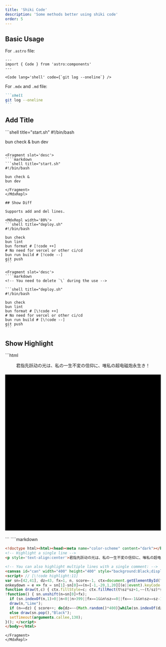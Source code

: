 ```yaml
---
title: 'Shiki Code'
description: 'Some methods better using shiki code'
order: 5
---
```



## Basic Usage

For `.astro` file:

```astro
---
import { Code } from 'astro:components'
---

<Code lang='shell' code={`git log --oneline`} />
```

For `.mdx` and `.md` file:

````markdown
```shell
git log --oneline
```
````

## Add Title

<MdxRepl width='80%'>
```shell title="start.sh"
#!/bin/bash

bun check &
bun dev
```

<Fragment slot='desc'>
````markdown
```shell title="start.sh"
#!/bin/bash

bun check &
bun dev
```
````
</Fragment>
</MdxRepl>

## Show Diff

Supports add and del lines.

<MdxRepl width='80%'>
```shell title="deploy.sh"
#!/bin/bash

bun check
bun lint
bun format # [!code ++]
# No need for vercel or other ci/cd
bun run build # [!code --]
git push
```

<Fragment slot='desc'>
````markdown
<!-- You need to delete `\` during the use -->

```shell title="deploy.sh"
#!/bin/bash

bun check
bun lint
bun format # [\!code ++]
# No need for vercel or other ci/cd
bun run build # [\!code --]
git push
```
````
</Fragment>
</MdxRepl>

## Show Highlight

<MdxRepl width='80%'>
```html
<!doctype html><html><head><meta name="color-scheme" content="dark"></head><body style='overflow:hidden'> 
<!-- Highlight a single line -->
<p style='text-align:center'>君指先跃动の光は、私の一生不変の信仰に、唯私の超电磁炮永生き！</p> <!-- [!code highlight] -->

<!-- You can also highlight multiple lines with a single comment: -->
<canvas id="can" width="400" height="400" style="background:Black;display:block;margin:20px auto;"></canvas> 
<script> // [!code highlight:11]
var sn=[42,41], dz=43, fx=1, n, score=-1, ctx=document.getElementById("can").getContext("2d"), sz=20;
onkeydown = e => fx = sn[1]-sn[0]==(n=[-1,-20,1,20][(e||event).keyCode-37]||fx) ? fx : n;
function draw(t,c) { ctx.fillStyle=c; ctx.fillRect(t%sz*sz+1,~~(t/sz)*sz+1,sz-2,sz-2); }
!function() { sn.unshift(n=sn[0]+fx);
  if (sn.indexOf(n,1)>0||n<0||n>399||fx==1&&n%sz==0||fx==-1&&n%sz==sz-1) return alert("GAME OVER. Score: "+score);
  draw(n,"Lime");
  if (n==dz) { score++; do{dz=~~(Math.random()*400)}while(sn.indexOf(dz)>=0); draw(dz,"Yellow"); }
  else draw(sn.pop(),"Black");
  setTimeout(arguments.callee,130);
}(); </script> 
</body></html> 
```

<Fragment slot='desc'>
````markdown
<!-- You need to delete `\` during the use -->

```html
<!doctype html><html><head><meta name="color-scheme" content="dark"></head><body style='overflow:hidden'> 
<!-- Highlight a single line -->
<p style='text-align:center'>君指先跃动の光は、私の一生不変の信仰に、唯私の超电磁炮永生き！</p> <!-- [\!code highlight] -->

<!-- You can also highlight multiple lines with a single comment: -->
<canvas id="can" width="400" height="400" style="background:Black;display:block;margin:20px auto;"></canvas> 
<script> // [\!code highlight:11]
var sn=[42,41], dz=43, fx=1, n, score=-1, ctx=document.getElementById("can").getContext("2d"), sz=20;
onkeydown = e => fx = sn[1]-sn[0]==(n=[-1,-20,1,20][(e||event).keyCode-37]||fx) ? fx : n;
function draw(t,c) { ctx.fillStyle=c; ctx.fillRect(t%sz*sz+1,~~(t/sz)*sz+1,sz-2,sz-2); }
!function() { sn.unshift(n=sn[0]+fx);
  if (sn.indexOf(n,1)>0||n<0||n>399||fx==1&&n%sz==0||fx==-1&&n%sz==sz-1) return alert("GAME OVER. Score: "+score);
  draw(n,"Lime");
  if (n==dz) { score++; do{dz=~~(Math.random()*400)}while(sn.indexOf(dz)>=0); draw(dz,"Yellow"); }
  else draw(sn.pop(),"Black");
  setTimeout(arguments.callee,130);
}(); </script> 
</body></html> 
```
````
</Fragment>
</MdxRepl>
